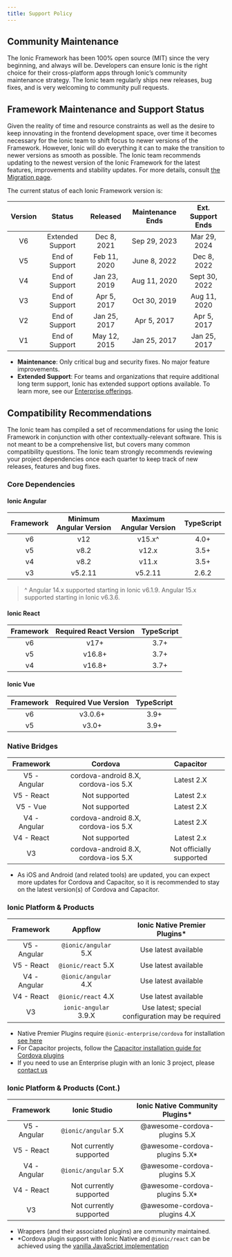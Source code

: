 ```yaml
---
title: Support Policy
---
```


<head>
  <title>App Development Support Policy - Ionic Framework API</title>
  <meta
    name="description"
    content="Ionic Framework API is 100% open-source (MIT), and always will be. Read our support policy to see why users know Ionic is the right choice for app development."
  />
</head>

## Community Maintenance

The Ionic Framework has been 100% open source (MIT) since the very beginning, and always will be. Developers can ensure Ionic is the right choice for their cross-platform apps through Ionic’s community maintenance strategy. The Ionic team regularly ships new releases, bug fixes, and is very welcoming to community pull requests.

## Framework Maintenance and Support Status

Given the reality of time and resource constraints as well as the desire to keep innovating in the frontend development space, over time it becomes necessary for the Ionic team to shift focus to newer versions of the Framework. However, Ionic will do everything it can to make the transition to newer versions as smooth as possible. The Ionic team recommends updating to the newest version of the Ionic Framework for the latest features, improvements and stability updates. For more details, consult [the Migration page](migration.mdx).

The current status of each Ionic Framework version is:

| Version |      Status      |   Released   | Maintenance Ends | Ext. Support Ends |
| :-----: | :--------------: | :----------: | :--------------: | :---------------: |
|   V6    | Extended Support | Dec 8, 2021  |   Sep 29, 2023   |   Mar 29, 2024    |
|   V5    |  End of Support  | Feb 11, 2020 |   June 8, 2022   |    Dec 8, 2022    |
|   V4    |  End of Support  | Jan 23, 2019 |   Aug 11, 2020   |   Sept 30, 2022   |
|   V3    |  End of Support  | Apr 5, 2017  |   Oct 30, 2019   |   Aug 11, 2020    |
|   V2    |  End of Support  | Jan 25, 2017 |   Apr 5, 2017    |    Apr 5, 2017    |
|   V1    |  End of Support  | May 12, 2015 |   Jan 25, 2017   |   Jan 25, 2017    |

- **Maintenance**: Only critical bug and security fixes. No major feature improvements.
- **Extended Support**: For teams and organizations that require additional long term support, Ionic has extended support options available. To learn more, see our [Enterprise offerings](https://ionicframework.com/enterprise).

## Compatibility Recommendations

The Ionic team has compiled a set of recommendations for using the Ionic Framework in conjunction with other contextually-relevant software. This is not meant to be a comprehensive list, but covers many common compatibility questions. The Ionic team strongly recommends reviewing your project dependencies once each quarter to keep track of new releases, features and bug fixes.

### Core Dependencies

#### Ionic Angular

| Framework | Minimum Angular Version | Maximum Angular Version | TypeScript |
| :-------: | :---------------------: | :---------------------: | :--------: |
|    v6     |           v12           |         v15.x^          |    4.0+    |
|    v5     |          v8.2           |          v12.x          |    3.5+    |
|    v4     |          v8.2           |          v11.x          |    3.5+    |
|    v3     |         v5.2.11         |         v5.2.11         |   2.6.2    |

> ^ Angular 14.x supported starting in Ionic v6.1.9. Angular 15.x supported starting in Ionic v6.3.6.

#### Ionic React

| Framework | Required React Version | TypeScript |
| :-------: | :--------------------: | :--------: |
|    v6     |          v17+          |    3.7+    |
|    v5     |         v16.8+         |    3.7+    |
|    v4     |         v16.8+         |    3.7+    |

#### Ionic Vue

| Framework | Required Vue Version | TypeScript |
| :-------: | :------------------: | :--------: |
|    v6     |       v3.0.6+        |    3.9+    |
|    v5     |        v3.0+         |    3.9+    |

### Native Bridges

|  Framework   |               Cordova                |        Capacitor         |
| :----------: | :----------------------------------: | :----------------------: |
| V5 - Angular | cordova-android 8.X, cordova-ios 5.X |        Latest 2.X        |
|  V5 - React  |            Not supported             |        Latest 2.x        |
|   V5 - Vue   |            Not supported             |        Latest 2.X        |
| V4 - Angular | cordova-android 8.X, cordova-ios 5.X |        Latest 2.X        |
|  V4 - React  |            Not supported             |        Latest 2.x        |
|      V3      | cordova-android 8.X, cordova-ios 5.X | Not officially supported |

- As iOS and Android (and related tools) are updated, you can expect more updates for Cordova and Capacitor, so it is recommended to stay on the latest version(s) of Cordova and Capacitor.

### Ionic Platform & Products

|  Framework   |        Appflow        |          Ionic Native Premier Plugins\*           |
| :----------: | :-------------------: | :-----------------------------------------------: |
| V5 - Angular | `@ionic/angular` 5.X  |               Use latest available                |
|  V5 - React  |  `@ionic/react` 5.X   |               Use latest available                |
| V4 - Angular | `@ionic/angular` 4.X  |               Use latest available                |
|  V4 - React  |  `@ionic/react` 4.X   |               Use latest available                |
|      V3      | `ionic-angular` 3.9.X | Use latest; special configuration may be required |

- Native Premier Plugins require `@ionic-enterprise/cordova` for installation [see here](https://ionic.io/docs/premier-plugins/setup#install-tooling)
- For Capacitor projects, follow the [Capacitor installation guide for Cordova plugins](https://capacitorjs.com/docs/cordova/using-cordova-plugins)
- If you need to use an Enterprise plugin with an Ionic 3 project, please [contact us](https://ionic.zendesk.com/hc)

### Ionic Platform & Products (Cont.)

|  Framework   |      Ionic Studio       | Ionic Native Community Plugins\* |
| :----------: | :---------------------: | :------------------------------: |
| V5 - Angular |  `@ionic/angular` 5.X   |   @awesome-cordova-plugins 5.X   |
|  V5 - React  | Not currently supported |  @awesome-cordova-plugins 5.X\*  |
| V4 - Angular |  `@ionic/angular` 5.X   |   @awesome-cordova-plugins 5.X   |
|  V4 - React  | Not currently supported |  @awesome-cordova-plugins 5.X\*  |
|      V3      | Not currently supported |   @awesome-cordova-plugins 4.X   |

- Wrappers (and their associated plugins) are community maintained.
- \*Cordova plugin support with Ionic Native and `@ionic/react` can be achieved using the [vanilla JavaScript implementation](../native.mdx#vanilla-javascript)
